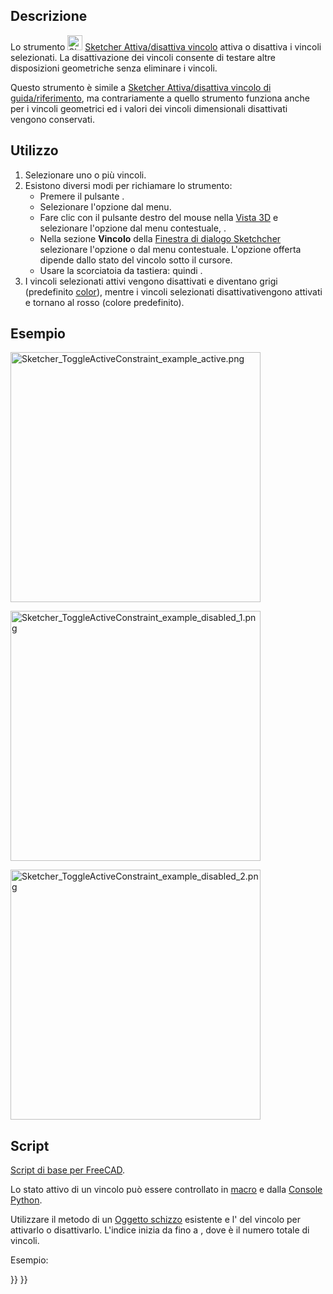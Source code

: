 <languages/>

{{Docnav/it
|[[Sketcher_ToggleDrivingConstraint/it|Vincolo/guida/riferimento]]
|[[Sketcher_CreateFillet/it|Raccordo]]
|[[Sketcher_Workbench/it|Sketcher]]
|IconL=Sketcher_ToggleDrivingConstraint.svg
|IconR=Sketcher_CreateFillet.svg
|IconC=Workbench_Sketcher.svg
}}

{{GuiCommand/it
|Name=Sketcher ToggleActiveConstraint
|Name=Sketcher Attiva/disattiva vincolo
|Workbenches=[[Sketcher_Workbench/it|Sketcher]]
|MenuLocation=Schizzo → Vincoli Sketcher → Attiva/disattiva vincolo
|Shortcut={{KEY|K}} {{KEY|Z}}
|Version=0.19
|SeeAlso=[[Sketcher_ToggleDrivingConstraint/it|Sketcher Attiva/disattiva vincolo di guida/riferimento]]
}}

<span id="Description"></span>
==Descrizione==

Lo strumento [[Image:Sketcher_ToggleActiveConstraint.svg|24px]] [[Sketcher_ToggleActiveConstraint/it|Sketcher Attiva/disattiva vincolo]] attiva o disattiva i vincoli selezionati. La disattivazione dei vincoli consente di testare altre disposizioni geometriche senza eliminare i vincoli.

Questo strumento è simile a [[Sketcher_ToggleDrivingConstraint/it|Sketcher Attiva/disattiva vincolo di guida/riferimento]], ma contrariamente a quello strumento funziona anche per i vincoli geometrici ed i valori dei vincoli dimensionali disattivati ​​vengono conservati.

<span id="Usage"></span>
== Utilizzo ==

# Selezionare uno o più vincoli.
# Esistono diversi modi per richiamare lo strumento:
#* Premere il pulsante {{Button|[[Image:Sketcher_ToggleActiveConstraint.svg|16px]] [[Sketcher_ToggleActiveConstraint/it|Attiva/disattiva vincolo]]}}.
#* Selezionare l'opzione {{MenuCommand|Schizzo → Vincoli Sketcher → [[Image:Sketcher_ToggleActiveConstraint.svg|16px]] Attiva/disattiva vincolo}} dal menu.
#* Fare clic con il pulsante destro del mouse nella [[3D_view/it|Vista 3D]] e selezionare l'opzione {{MenuCommand|[[Image:Sketcher_ToggleActiveConstraint.svg|16px]] Attiva/disattiva vincolo}} dal menu contestuale, {{Version/it|1.0}}.
#* Nella sezione '''Vincolo''' della [[Sketcher_Dialog/it|Finestra di dialogo Sketchcher]] selezionare l'opzione {{MenuCommand|Attiva}} o {{MenuCommand|Disattiva}} dal menu contestuale. L'opzione offerta dipende dallo stato del vincolo sotto il cursore.
#* Usare la scorciatoia da tastiera: {{KEY|K}} quindi {{KEY|Z}}.
# I vincoli selezionati attivi vengono disattivati ​​e diventano grigi (predefinito [[Sketcher_Preferences/it#Appearance|color]]), mentre i vincoli selezionati disattivati ​​vengono attivati ​​e tornano al rosso (colore predefinito).

<span id="Example"></span>
== Esempio ==

[[File:Sketcher_ToggleActiveConstraint_example_active.png|400px]]
{{Caption|Uno schizzo completamente vincolato‎.}}

[[File:Sketcher_ToggleActiveConstraint_example_disabled_1.png|400px]]
{{Caption|Uno dei vincoli angolari è stato disattivato, lo schizzo non è più completamente vincolato.}}

[[File:Sketcher_ToggleActiveConstraint_example_disabled_2.png|400px]]
{{Caption|La geometria non vincolata può essere spostata. Il vincolo disattivato è ancora disponibile e può essere riattivato per ritornare allo schizzo completamente vincolato.}}

<span id="Scripting"></span>
== Script ==

{{Emphasis|Vedere anche:}} [[FreeCAD_Scripting_Basics/it|Script di base per FreeCAD]].

Lo stato attivo di un vincolo può essere controllato in [[macros/it|macro]] e dalla [[Python_console/it|Console Python]].
{{Code|code=
SketchObject.toggleActive(index)
}}

Utilizzare il metodo {{incode|toggleActive}} di un [[Sketcher_SketchObject/it|Oggetto schizzo]] esistente e l'{{incode|index}} del vincolo per attivarlo o disattivarlo. L'indice inizia da {{incode|0}} fino a {{incode|N-1}}, dove {{incode|N}} è il numero totale di vincoli.

Esempio:
{{Code|code=
import FreeCAD as App

sketch = App.ActiveDocument.Sketch
sketch.toggleActive(3)
}}


{{Docnav/it
|[[Sketcher_ToggleDrivingConstraint/it|Vincolo/guida/riferimento]]
|[[Sketcher_CreateFillet/it|Raccordo]]
|[[Sketcher_Workbench/it|Sketcher]]
|IconL=Sketcher_ToggleDrivingConstraint.svg
|IconR=Sketcher_CreateFillet.svg
|IconC=Workbench_Sketcher.svg
}}

{{Sketcher_Tools_navi{{#translation:}}}}
{{Userdocnavi{{#translation:}}}}